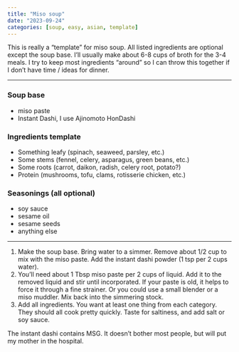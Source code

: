 ```yaml
---
title: "Miso soup"
date: "2023-09-24"
categories: [soup, easy, asian, template]
---
```



This is really a "template" for miso soup. All listed ingredients are 
optional except the soup base. I'll usually make about 6-8 cups of broth
for the 3-4 meals. I try to keep most ingredients "around" so I can 
throw this together if I don't have time / ideas for dinner.

---

### Soup base

- miso paste
- Instant Dashi, I use Ajinomoto HonDashi

### Ingredients template

- Something leafy (spinach, seaweed, parsley, etc.)
- Some stems (fennel, celery, asparagus, green beans, etc.)
- Some roots (carrot, daikon, radish, celery root, potato?)
- Protein (mushrooms, tofu, clams, rotisserie chicken, etc.)

### Seasonings (all optional)

- soy sauce
- sesame oil
- sesame seeds
- anything else


---

1. Make the soup base. Bring water to a simmer. Remove about 1/2 cup to
mix with the miso paste. Add the instant dashi powder (1 tsp per 2 cups 
water).
2. You'll need about 1 Tbsp miso paste per 2 cups of liquid. Add it to 
the removed liquid and stir until incorporated. If your paste is old, it
helps to force it through a fine strainer. Or you could use a small
blender or a miso muddler. Mix back into the simmering stock.
3. Add all ingredients. You want at least one thing from each category. 
They should all cook pretty quickly. Taste for saltiness, and add salt
or soy sauce. 

::: aside
The instant dashi contains MSG. It doesn't bother most people, but will
put my mother in the hospital.
:::